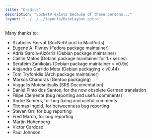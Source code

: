 ```yaml
---
title: "Credits"
description: "SocNetV exists because of these persons..."
layout: "../../../layouts/BaseLayout.astro"
---
```



Many thanks to:

- Szabolcs Horvát (SocNetV port to MacPorts)
- Eugene A. Pivnev (Fedora package maintainer)
- Adrià García-Alzórriz (Debian package maintainer)
- Caitlin Matos (Debian package maintainer for 1.x series)
- Serafeim Zanikolas (Debian package maintainer > v0.9x)
- Alejandro Garrido Mota (Debian packaging < v0.44)
- Tom Tryfonidis (Arch package maintainer)
- Markos Chandras (Gentoo packaging)
- Vaggelis Motesnitsalis (SRS Documentation)
- Daniel Pinto dos Santos, for the now obsolete German translation
- Filipe Clemente (bug reporting and useful comments)
- Andre Somers, for bug fixing and useful comments
- Thomas Ingold, for betweenness bug reporting 
- Steven Orr, for bug reporting
- Fred March, for bug reporting
- Martin Hohenberg	
- Victor Cardoso
- Paul Johnson
